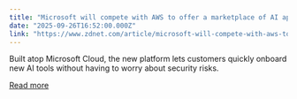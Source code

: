 ```yaml
---
title: "Microsoft will compete with AWS to offer a marketplace of AI apps and agents"
date: "2025-09-26T16:52:00.000Z"
link: "https://www.zdnet.com/article/microsoft-will-compete-with-aws-to-offer-a-marketplace-of-ai-apps-and-agents/"
---
```


Built atop Microsoft Cloud, the new platform lets customers quickly onboard new AI tools without having to worry about security risks.

[Read more](https://www.zdnet.com/article/microsoft-will-compete-with-aws-to-offer-a-marketplace-of-ai-apps-and-agents/)
